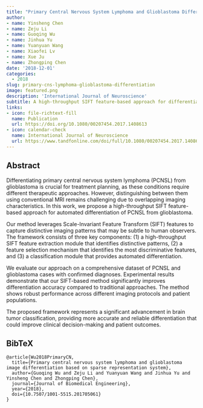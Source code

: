 ```yaml
---
title: "Primary Central Nervous System Lymphoma and Glioblastoma Differentiation Based on Conventional Magnetic Resonance Imaging by High-Throughput SIFT Features"
author: 
- name: Yinsheng Chen
- name: Zeju Li
- name: Guoqing Wu
- name: Jinhua Yu
- name: Yuanyuan Wang
- name: Xiaofei Lv
- name: Xue Ju
- name: Zhongping Chen
date: '2018-12-01'
categories:
  - 2018
slug: primary-cns-lymphoma-glioblastoma-differentiation
image: featured.png
description: 'International Journal of Neuroscience'
subtitle: A high-throughput SIFT feature-based approach for differentiating primary CNS lymphoma from glioblastoma using conventional MRI.
links:
- icon: file-richtext-fill
  name: Publication
  url: https://doi.org/10.1080/00207454.2017.1408613
- icon: calendar-check
  name: International Journal of Neuroscience
  url: https://www.tandfonline.com/doi/full/10.1080/00207454.2017.1408613
---
```


## Abstract

Differentiating primary central nervous system lymphoma (PCNSL) from glioblastoma is crucial for treatment planning, as these conditions require different therapeutic approaches. However, distinguishing between them using conventional MRI remains challenging due to overlapping imaging characteristics. In this work, we propose a high-throughput SIFT feature-based approach for automated differentiation of PCNSL from glioblastoma.

Our method leverages Scale-Invariant Feature Transform (SIFT) features to capture distinctive imaging patterns that may be subtle to human observers. The framework consists of three key components: (1) a high-throughput SIFT feature extraction module that identifies distinctive patterns, (2) a feature selection mechanism that identifies the most discriminative features, and (3) a classification module that provides automated differentiation.

We evaluate our approach on a comprehensive dataset of PCNSL and glioblastoma cases with confirmed diagnoses. Experimental results demonstrate that our SIFT-based method significantly improves differentiation accuracy compared to traditional approaches. The method shows robust performance across different imaging protocols and patient populations.

The proposed framework represents a significant advancement in brain tumor classification, providing more accurate and reliable differentiation that could improve clinical decision-making and patient outcomes. 

## BibTeX

```{=html}
<pre class="quarto-appendix-bibtex" data-clipboard-text="@article{Wu2018PrimaryCN,
  title={Primary central nervous system lymphoma and glioblastoma image differentiation based on sparse representation system},
  author={Guoqing Wu and Zeju Li and Yuanyuan Wang and Jinhua Yu and Yinsheng Chen and Zhongping Chen},
  journal={Journal of Biomedical Engineering},
  year={2018},
  doi={10.7507/1001-5515.201705061}
}"><code>@article{Wu2018PrimaryCN,
  title={Primary central nervous system lymphoma and glioblastoma image differentiation based on sparse representation system},
  author={Guoqing Wu and Zeju Li and Yuanyuan Wang and Jinhua Yu and Yinsheng Chen and Zhongping Chen},
  journal={Journal of Biomedical Engineering},
  year={2018},
  doi={10.7507/1001-5515.201705061}
}</code></pre>
``` 